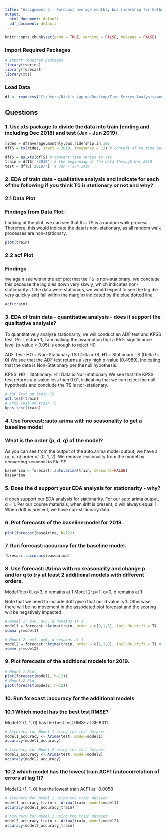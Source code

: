 ---
title: "Assignment 3 - Forecast average monthly bus ridership for Gotham city - Nicholas Petr"
output:
  html_document: default
  pdf_document: default
---

```{r setup, include=FALSE}
knitr::opts_chunk$set(echo = TRUE, warning = FALSE, message = FALSE)
```

### Import Required Packages

```{r}
# Import required packages
library(tseries)
library(forecast)
library(xts)
```

### Load Data 

```{r}
df <- read.csv("C:/Users/Nick's Laptop/Desktop/Time Series Analysis/week3/average-monthly-ridership.csv")
```
## Questions
### 1. Use xts package to divide the data into train (ending and including Dec 2018) and test (Jan - Jun 2019).


```{r}
rides = df$average.monthly.bus.ridership.in.100
dfTS = ts(rides, start = 2010, frequency = 12) # convert df to time series 

dfTS = as.xts(dfTS) # convert time series to xts 
train = dfTS['/2018'] # the beginning of the data through Dec 2018
test = dfTS['2019/']  # Jan - Jun 2019 
```

### 2. EDA of train data - qualitative analysis and indicate for each of the following if you think TS is stationary or not and why?

### 2.1 Data Plot

### Findings from Data Plot:
Looking at the plot, we can see that this TS is a random walk process. Therefore, this would indicate the data is non-stationary, as all random walk processes are non-stationary. 
```{r}
plot(train)
```

### 2.2 acf Plot

### Findings 
We again see within the acf plot that the TS is non-stationary. We conclude this because the lag dies down very slowly, which indicates non-stationarity. If the data were stationary, we would expect to see the lag die very quickly and fall within the margins indicated by the blue dotted line.
```{r}
acf(train)
```

### 3. EDA of train data - quantitative analysis - does it support the qualitative analysis?

To quantitatively analyze stationarity, we will conduct an ADF test and KPSS test. Per Lecture 1, I am making the assumption that a 95% significance level (p-value < 0.05) is enough to reject H0.

ADF Test: HO = Non-Stationary TS (Delta = 0). H1 = Stationary TS (Delta != 0)
We see that the ADF test returns a very high p-value (0.4989), indicating that the data is Non-Stationary per the null hypothesis. 

KPSS: H0 = Stationary. H1: Data is Non-Stationary
We see that the KPSS test returns a p-value less than 0.01, indicating that we can reject the null hypothesis and conclude the TS is non-stationary.
```{r}
# ADF Test on train TS
adf.test(train)
# KPSS Test on train TS
kpss.test(train)

```

### 4. Use forecast::auto.arima with no seasonality to get a baseline model 

### What is the order (p, d, q) of the model?
As you can see from the output of the auto.arima model output, we have a (p, d, q) order of (0, 1, 2). We remove seasonality from the model by converting seasonal to FALSE.

```{r}
baseArima = forecast::auto.arima(train, seasonal=FALSE)
baseArima
```

### 5. Does the d support your EDA analysis for stationarity - why?
d does support our EDA analysis for stationarity. For our auto.arima output, d = 1. Per our course materials, when drift is present, d will always equal 1. When drift is present, we have non-stationary data. 

### 6. Plot forecasts of the baseline model for 2019.
```{r}
plot(forecast(baseArima, h=12))
```

### 7. Run forecast::accuracy for the baseline model.
```{r}
forecast::accuracy(baseArima)
```

### 8. Use forecast::Arima with no seasonality and change p and/or q to try at least 2 additional models with different orders.

Model 1: p=0, q=3, d remains at 1
Model 2: p=1, q=0, d remains at 1

Note that we need to include drift given that our d value is 1. Otherwise there will be no movement in the associated plot forecast and the scoring will be negatively impacted
```{r}
# Model 1: p=0, q=3, d remains at 1
model1 = forecast::Arima(train, order = c(0,1,3), include.drift = T) 
summary(model1)

# Model 2: p=1, q=0, d remains at 1
model2 = forecast::Arima(train, order = c(1,1,0), include.drift = T) # Simple Exponential Smoothing 
summary(model2)
```

### 9. Plot forecasts of the additional models for 2019.
```{r}
# Model 1 Plot 
plot(forecast(model1, h=12))
# Model 2 Plot
plot(forecast(model2, h=12))
```

### 10. Run forecast::accuracy for the additional models

### 10.1 Which model has the best test RMSE?
Model 2 (1, 1, 0) has the best test RMSE at 39.8011.
```{r}
# Accuracy for Model 1 using the test dataset
model1_accuracy <- Arima(test, model=model1)
accuracy(model1_accuracy)

# Accuracy for Model 2 using the test dataset
model2_accuracy <- Arima(test, model=model2)
accuracy(model2_accuracy)
```

### 10.2 which model has the lowest train ACF1 (autocorrelation of errors at lag 1)?
Model 2 (1, 1, 0) has the lowest train ACF1 at -0.0058
```{r}
# Accuracy for Model 1 using the train dataset
model1_accuracy_train <- Arima(train, model=model1)
accuracy(model1_accuracy_train)

# Accuracy for Model 2 using the train dataset
model2_accuracy_train <- Arima(train, model=model2)
accuracy(model2_accuracy_train)
```